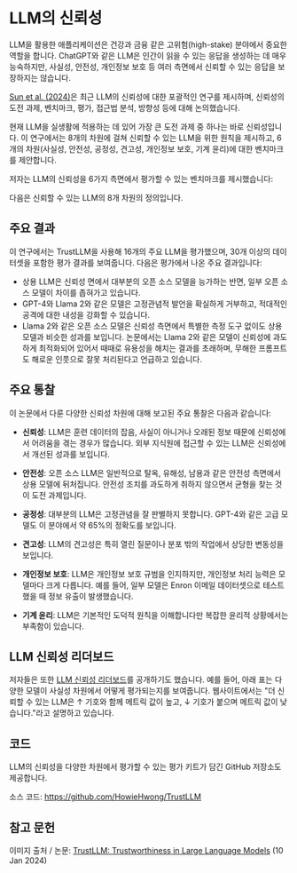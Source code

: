 # LLM의 신뢰성



LLM을 활용한 애플리케이션은 건강과 금융 같은 고위험(high-stake) 분야에서 중요한 역할을 합니다. ChatGPT와 같은 LLM은 인간이 읽을 수 있는 응답을 생성하는 데 매우 능숙하지만, 사실성, 안전성, 개인정보 보호 등 여러 측면에서 신뢰할 수 있는 응답을 보장하지는 않습니다.

[Sun et al. (2024)](https://arxiv.org/abs/2401.05561)은 최근 LLM의 신뢰성에 대한 포괄적인 연구를 제시하며, 신뢰성의 도전 과제, 벤치마크, 평가, 접근법 분석, 방향성 등에 대해 논의했습니다.

현재 LLM을 실생활에 적용하는 데 있어 가장 큰 도전 과제 중 하나는 바로 신뢰성입니다. 이 연구에서는 8개의 차원에 걸쳐 신뢰할 수 있는 LLM을 위한 원칙을 제시하고, 6개의 차원(사실성, 안전성, 공정성, 견고성, 개인정보 보호, 기계 윤리)에 대한 벤치마크를 제안합니다.

저자는 LLM의 신뢰성을 6가지 측면에서 평가할 수 있는 벤치마크를 제시했습니다:

<Screenshot src={TRUSTLLM} alt="A benchmark of trustworthy large language models" />

다음은 신뢰할 수 있는 LLM의 8개 차원의 정의입니다.

<Screenshot src={TRUSTLLM2} alt="Dimensions of Trustworthy LLMs" />

## 주요 결과

이 연구에서는 TrustLLM을 사용해 16개의 주요 LLM을 평가했으며, 30개 이상의 데이터셋을 포함한 평가 결과를 보여줍니다. 다음은 평가에서 나온 주요 결과입니다:

- 상용 LLM은 신뢰성 면에서 대부분의 오픈 소스 모델을 능가하는 반면, 일부 오픈 소스 모델이 차이를 좁혀가고 있습니다.
- GPT-4와 Llama 2와 같은 모델은 고정관념적 발언을 확실하게 거부하고, 적대적인 공격에 대한 내성을 강화할 수 있습니다.
- Llama 2와 같은 오픈 소스 모델은 신뢰성 측면에서 특별한 측정 도구 없이도 상용 모델과 비슷한 성과를 보입니다. 논문에서는 Llama 2와 같은 모델이 신뢰성에 과도하게 최적화되어 있어서 때때로 유용성을 해치는 결과를 초래하며, 무해한 프롬프트도 해로운 인풋으로 잘못 처리된다고 언급하고 있습니다.

## 주요 통찰

이 논문에서 다룬 다양한 신뢰성 차원에 대해 보고된 주요 통찰은 다음과 같습니다:

- **신뢰성**: LLM은 훈련 데이터의 잡음, 사실이 아니거나 오래된 정보 때문에 신뢰성에서 어려움을 겪는 경우가 많습니다. 외부 지식원에 접근할 수 있는 LLM은 신뢰성에서 개선된 성과를 보입니다.

- **안전성**: 오픈 소스 LLM은 일반적으로 탈옥, 유해성, 남용과 같은 안전성 측면에서 상용 모델에 뒤처집니다. 안전성 조치를 과도하게 취하지 않으면서 균형을 찾는 것이 도전 과제입니다.

- **공정성**: 대부분의 LLM은 고정관념을 잘 판별하지 못합니다. GPT-4와 같은 고급 모델도 이 분야에서 약 65%의 정확도를 보입니다.

- **견고성**: LLM의 견고성은 특히 열린 질문이나 분포 밖의 작업에서 상당한 변동성을 보입니다.

- **개인정보 보호**: LLM은 개인정보 보호 규범을 인지하지만, 개인정보 처리 능력은 모델마다 크게 다릅니다. 예를 들어, 일부 모델은 Enron 이메일 데이터셋으로 테스트했을 때 정보 유출이 발생했습니다.

- **기계 윤리**: LLM은 기본적인 도덕적 원칙을 이해합니다만 복잡한 윤리적 상황에서는 부족함이 있습니다.

## LLM 신뢰성 리더보드

저자들은 또한 [LLM 신뢰성 리더보드](https://trustllmbenchmark.github.io/TrustLLM-Website/leaderboard.html)를 공개하기도 했습니다. 예를 들어, 아래 표는 다양한 모델이 사실성 차원에서 어떻게 평가되는지를 보여줍니다. 웹사이트에서는 "더 신뢰할 수 있는 LLM은 ↑ 기호와 함께 메트릭 값이 높고, ↓ 기호가 붙으며 메트릭 값이 낮습니다."라고 설명하고 있습니다.

<Screenshot src={TRUSTLLM3} alt="Trustworthiness Leaderboard for LLMs" />

## 코드

LLM의 신뢰성을 다양한 차원에서 평가할 수 있는 평가 키트가 담긴 GitHub 저장소도 제공합니다.

소스 코드: https://github.com/HowieHwong/TrustLLM

## 참고 문헌

이미지 출처 / 논문: [TrustLLM: Trustworthiness in Large Language Models](https://arxiv.org/abs/2401.05561) (10 Jan 2024)